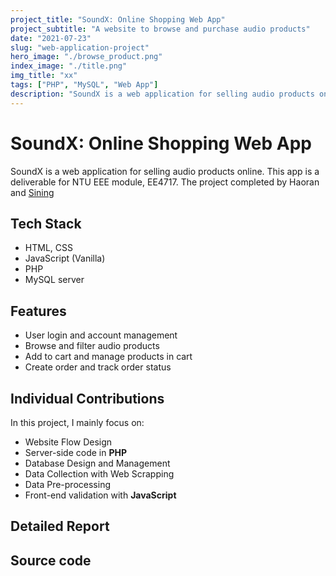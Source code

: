 ```yaml
---
project_title: "SoundX: Online Shopping Web App"
project_subtitle: "A website to browse and purchase audio products"
date: "2021-07-23"
slug: "web-application-project"
hero_image: "./browse_product.png"
index_image: "./title.png"
img_title: "xx"
tags: ["PHP", "MySQL", "Web App"]
description: "SoundX is a web application for selling audio products online. This academic project is pair-work, with HTML, CSS, JavaScript, PHP and MySQL."
---
```


# SoundX: Online Shopping Web App

SoundX is a web application for selling audio products online. This app is a deliverable for NTU EEE module, EE4717. The project completed by Haoran and 
<a href="https://www.linkedin.com/in/lin-sining-862b35169/">Sining</a>

## Tech Stack

- HTML, CSS
- JavaScript (Vanilla)
- PHP
- MySQL server

## Features

- User login and account management
- Browse and filter audio products
- Add to cart and manage products in cart
- Create order and track order status

## Individual Contributions

In this project, I mainly focus on: 
- Website Flow Design
- Server-side code in **PHP**
- Database Design and Management
- Data Collection with Web Scrapping
- Data Pre-processing
- Front-end validation with **JavaScript**

## Detailed Report

<div className="pb-4">
    <span className="px-4">
        <a href={downloadFile} download>
        <i class="fa-solid fa-file-arrow-down fa-2x"></i></a>
    </span>
</div>

## Source code
<div className="pb-4">
    <span className="px-4">
        <a href="https://github.com/Haoran101/EE4717-SoundX">
        <i class="fa-brands fa-github fa-2x"></i></a>
    </span>
</div>


